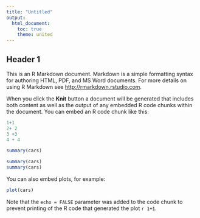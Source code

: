 ```yaml
---
title: "Untitled"
output:
  html_document:
    toc: true
    theme: united
---
```


Header 1
--------

This is an R Markdown document. Markdown is a simple formatting syntax for authoring HTML, PDF, and MS Word documents. For more details on using R Markdown see <http://rmarkdown.rstudio.com>.

When you click the **Knit** button a document will be generated that includes both content as well as the output of any embedded R code chunks within the document. You can embed an R code chunk like this:

```r
1+1
2+ 2
3 +3
4 + 4
```

```r
summary(cars)
```

```r
summary(cars)
summary(cars)
```

You can also embed plots, for example:

```r
plot(cars)
```

Note that the `echo = FALSE` parameter was added to the code chunk to prevent printing of the R code that generated the plot `r 1+1`.
